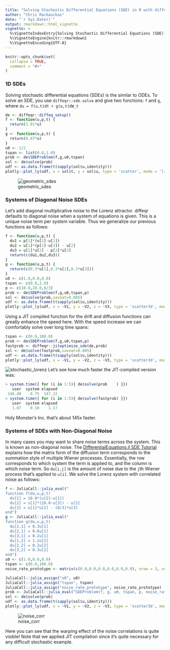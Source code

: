 ---
title: "Solving Stochastic Differential Equations (SDE) in R with diffeqr"
author: "Chris Rackauckas"
date: "`r Sys.Date()`"
output: rmarkdown::html_vignette
vignette: >
  %\VignetteIndexEntry{Solving Stochastic Differential Equations (SDE) in R with diffeqr}
  %\VignetteEngine{knitr::rmarkdown}
  %\VignetteEncoding{UTF-8}
---

```{r setup, include = FALSE}
knitr::opts_chunk$set(
  collapse = TRUE,
  comment = "#>"
)
```

### 1D SDEs

Solving stochastic differential equations (SDEs) is the similar to ODEs. To solve an SDE, you use `diffeqr::sde.solve` and give
two functions: `f` and `g`, where `du = f(u,t)dt + g(u,t)dW_t`

```r
de <- diffeqr::diffeq_setup()
f <- function(u,p,t) {
  return(1.01*u)
}
g <- function(u,p,t) {
  return(0.87*u)
}
u0 <- 1/2
tspan <- list(0.0,1.0)
prob <- de$SDEProblem(f,g,u0,tspan)
sol <- de$solve(prob)
udf <- as.data.frame(t(sapply(sol$u,identity)))
plotly::plot_ly(udf, x = sol$t, y = sol$u, type = 'scatter', mode = 'lines')
```

![geometric_sdes](https://user-images.githubusercontent.com/1814174/39020683-9ea22b56-43e2-11e8-97f5-0c2a3ea69a2e.png)

### Systems of Diagonal Noise SDEs

Let's add diagonal multiplicative noise to the Lorenz attractor. diffeqr defaults to diagonal noise when a system of
equations is given. This is a unique noise term per system variable. Thus we generalize our previous functions as
follows:

```R
f <- function(u,p,t) {
  du1 = p[1]*(u[2]-u[1])
  du2 = u[1]*(p[2]-u[3]) - u[2]
  du3 = u[1]*u[2] - p[3]*u[3]
  return(c(du1,du2,du3))
}
g <- function(u,p,t) {
  return(c(0.3*u[1],0.3*u[2],0.3*u[3]))
}
u0 <- c(1.0,0.0,0.0)
tspan <- c(0.0,1.0)
p <- c(10.0,28.0,8/3)
prob <- de$SDEProblem(f,g,u0,tspan,p)
sol <- de$solve(prob,saveat=0.005)
udf <- as.data.frame(t(sapply(sol$u,identity)))
plotly::plot_ly(udf, x = ~V1, y = ~V2, z = ~V3, type = 'scatter3d', mode = 'lines')
```

Using a JIT compiled function for the drift and diffusion functions can greatly enhance the speed here.
With the speed increase we can comfortably solve over long time spans:

```R
tspan <- c(0.0,100.0)
prob <- de$SDEProblem(f,g,u0,tspan,p)
fastprob <- diffeqr::jitoptimize_sde(de,prob)
sol <- de$solve(fastprob,saveat=0.005)
udf <- as.data.frame(t(sapply(sol$u,identity)))
plotly::plot_ly(udf, x = ~V1, y = ~V2, z = ~V3, type = 'scatter3d', mode = 'lines')
```

![stochastic_lorenz](https://user-images.githubusercontent.com/1814174/39019723-216c3210-43df-11e8-82c0-2e676f53e235.png)
Let's see how much faster the JIT-compiled version was:

```R
> system.time({ for (i in 1:5){ de$solve(prob    ) }})
   user  system elapsed 
 146.40    0.75  147.22 
> system.time({ for (i in 1:5){ de$solve(fastprob) }})
   user  system elapsed 
   1.07    0.10    1.17
```

Holy Monster's Inc. that's about 145x faster.

### Systems of SDEs with Non-Diagonal Noise

In many cases you may want to share noise terms across the system. This is known as non-diagonal noise. The 
[DifferentialEquations.jl SDE Tutorial](https://diffeq.sciml.ai/dev/tutorials/sde_example#Example-4:-Systems-of-SDEs-with-Non-Diagonal-Noise-1)
explains how the matrix form of the diffusion term corresponds to the summation style of multiple Wiener processes. Essentially,
the row corresponds to which system the term is applied to, and the column is which noise term. So `du[i,j]` is the amount of
noise due to the `j`th Wiener process that's applied to `u[i]`. We solve the Lorenz system with correlated noise as follows:

```R
f <- JuliaCall::julia_eval("
function f(du,u,p,t)
  du[1] = 10.0*(u[2]-u[1])
  du[2] = u[1]*(28.0-u[3]) - u[2]
  du[3] = u[1]*u[2] - (8/3)*u[3]
end")
g <- JuliaCall::julia_eval("
function g(du,u,p,t)
  du[1,1] = 0.3u[1]
  du[2,1] = 0.6u[1]
  du[3,1] = 0.2u[1]
  du[1,2] = 1.2u[2]
  du[2,2] = 0.2u[2]
  du[3,2] = 0.3u[2]
end")
u0 <- c(1.0,0.0,0.0)
tspan <- c(0.0,100.0)
noise_rate_prototype <- matrix(c(0.0,0.0,0.0,0.0,0.0,0.0), nrow = 3, ncol = 2)

JuliaCall::julia_assign("u0", u0)
JuliaCall::julia_assign("tspan", tspan)
JuliaCall::julia_assign("noise_rate_prototype", noise_rate_prototype)
prob <- JuliaCall::julia_eval("SDEProblem(f, g, u0, tspan, p, noise_rate_prototype=noise_rate_prototype)")
sol <- de$solve(prob)
udf <- as.data.frame(t(sapply(sol$u,identity)))
plotly::plot_ly(udf, x = ~V1, y = ~V2, z = ~V3, type = 'scatter3d', mode = 'lines')
```

![noise_corr](https://user-images.githubusercontent.com/1814174/39022036-8958319a-43e8-11e8-849b-c21bcb2ec21e.png)

Here you can see that the warping effect of the noise correlations is quite visible!
Note that we applied JIT compilation since it's quite necessary for any difficult
stochastic example.

